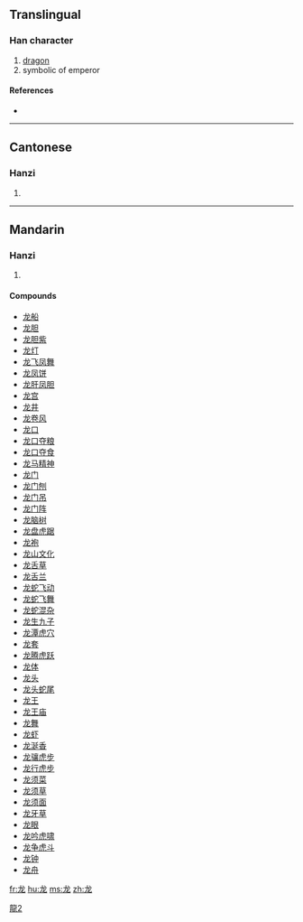 {{see|龍}}<!-- may be replaced by zh-forms -->
==Translingual==

===Han character===
{{Han char|rn=212|rad=龙|as=00|sn=5|four=|canj=戈大心 (IKP)}}

# [[dragon]]
# symbolic of emperor

====References====
* {{Han ref|kx=1537.251|hdz=74804.010|uh=9F99|ud=40857}}

----

==Cantonese==

===Hanzi===
{{yue-hanzi|jyut=|y=lung4}}

# {{defn|Cantonese}}

----

==Mandarin==

===Hanzi===
{{cmn-hanzi|tra=龍|pin=[[lóng]] ([[long2]])|wg=lung<sup>2</sup>}}

# {{defn|Mandarin}}

====Compounds====
* [[龙船]]
* [[龙胆]]
* [[龙胆紫]]
* [[龙灯]]
* [[龙飞凤舞]]
* [[龙凤饼]]
* [[龙肝凤胆]]
* [[龙宫]]
* [[龙井]]
* [[龙卷风]]
* [[龙口]]
* [[龙口夺粮]]
* [[龙口夺食]]
* [[龙马精神]]
* [[龙门]]
* [[龙门刨]]
* [[龙门吊]]
* [[龙门阵]]
* [[龙脑树]]
* [[龙盘虎踞]]
* [[龙袍]]
* [[龙山文化]]
* [[龙舌草]]
* [[龙舌兰]]
* [[龙蛇飞动]]
* [[龙蛇飞舞]]
* [[龙蛇混杂]]
* [[龙生九子]]
* [[龙潭虎穴]]
* [[龙套]]
* [[龙腾虎跃]]
* [[龙体]]
* [[龙头]]
* [[龙头蛇尾]]
* [[龙王]]
* [[龙王庙]]
* [[龙舞]]
* [[龙虾]]
* [[龙涎香]]
* [[龙骧虎步]]
* [[龙行虎步]]
* [[龙须菜]]
* [[龙须草]]
* [[龙须面]]
* [[龙牙草]]
* [[龙眼]]
* [[龙吟虎啸]]
* [[龙争虎斗]]
* [[龙钟]]
* [[龙舟]]

[[Category:CJKV characters simplified differently in Japan and China|龍2]]

[[fr:龙]]
[[hu:龙]]
[[ms:龙]]
[[zh:龙]]